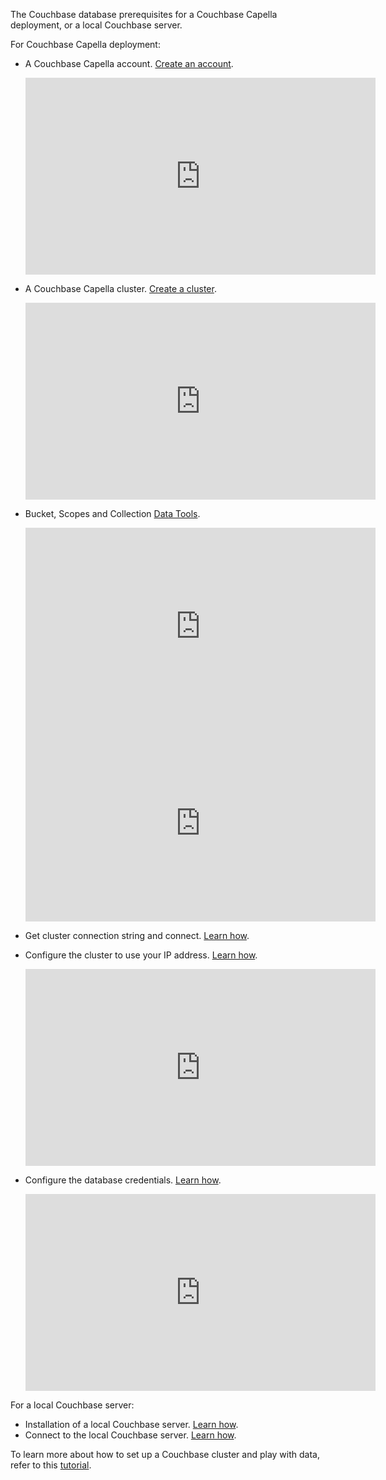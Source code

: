 The Couchbase database prerequisites for a Couchbase Capella deployment, or a local Couchbase server.

For Couchbase Capella deployment:

- A Couchbase Capella account. [Create an account](https://docs.couchbase.com/cloud/get-started/create-account.html).

  <iframe
  width="560"
  height="315"
  src="https://www.youtube.com/embed/Henkxjmx9Ro?start=1008&end=1078"
  title="YouTube video player"
  frameborder="0"
  allow="accelerometer; autoplay; clipboard-write; encrypted-media; gyroscope; picture-in-picture"
  allowfullscreen
  ></iframe>
  
- A Couchbase Capella cluster. [Create a cluster](https://docs.couchbase.com/cloud/clusters/create-database.html).

  <iframe
  width="560"
  height="315"
  src="https://www.youtube.com/embed/46715VbaHvk?start=50&end=121"
  title="YouTube video player"
  frameborder="0"
  allow="accelerometer; autoplay; clipboard-write; encrypted-media; gyroscope; picture-in-picture"
  allowfullscreen
  ></iframe>

- Bucket, Scopes and Collection [Data Tools](https://docs.couchbase.com/cloud/clusters/data-service/about-buckets-scopes-collections.html).

  <iframe
  width="560"
  height="315"
  src="https://www.youtube.com/embed/46715VbaHvk?start=120&end=200"
  title="YouTube video player"
  frameborder="0"
  allow="accelerometer; autoplay; clipboard-write; encrypted-media; gyroscope; picture-in-picture"
  allowfullscreen
  ></iframe>
  
  <iframe
  width="560"
  height="315"
  src="https://www.youtube.com/embed/46715VbaHvk?start=290&end=319"
  title="YouTube video player"
  frameborder="0"
  allow="accelerometer; autoplay; clipboard-write; encrypted-media; gyroscope; picture-in-picture"
  allowfullscreen
  ></iframe>
  
- Get cluster connection string and connect. [Learn how](https://docs.couchbase.com/cloud/get-started/connect.html).
- Configure the cluster to use your IP address. [Learn how](https://docs.couchbase.com/cloud/clusters/allow-ip-address.html).

  <iframe
  width="560"
  height="315"
  src="https://www.youtube.com/embed/46715VbaHvk?start=320&end=350"
  title="YouTube video player"
  frameborder="0"
  allow="accelerometer; autoplay; clipboard-write; encrypted-media; gyroscope; picture-in-picture"
  allowfullscreen
  ></iframe>
  
- Configure the database credentials. [Learn how](https://docs.couchbase.com/cloud/clusters/manage-database-users.html).

  <iframe
  width="560"
  height="315"
  src="https://www.youtube.com/embed/46715VbaHvk?start=350&end=381"
  title="YouTube video player"
  frameborder="0"
  allow="accelerometer; autoplay; clipboard-write; encrypted-media; gyroscope; picture-in-picture"
  allowfullscreen
  ></iframe>
  
For a local Couchbase server:

- Installation of a local Couchbase server. [Learn how](https://docs.couchbase.com/server/current/getting-started/start-here.html).
- Connect to the local Couchbase server. [Learn how](https://docs.couchbase.com/server/current/guides/connect.html).

To learn more about how to set up a Couchbase cluster and play with data, refer to this [tutorial](https://developer.couchbase.com/tutorial-quickstart-flask-python).